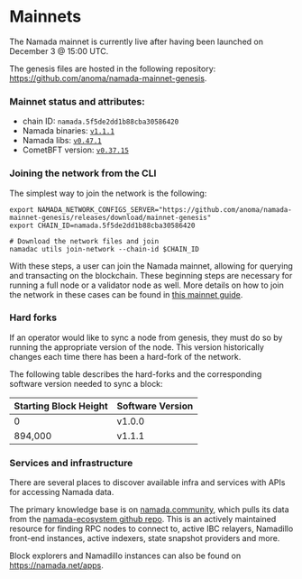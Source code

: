 # Mainnets
The Namada mainnet is currently live after having been launched on December 3 @ 15:00 UTC.

The genesis files are hosted in the following repository: https://github.com/anoma/namada-mainnet-genesis.

### Mainnet status and attributes:
- chain ID: `namada.5f5de2dd1b88cba30586420`
- Namada binaries: [`v1.1.1`](https://github.com/anoma/namada/releases/tag/v1.1.1)
- Namada libs: [`v0.47.1`](https://github.com/anoma/namada/releases/tag/libs-v0.47.1)
- CometBFT version: [`v0.37.15`](https://github.com/cometbft/cometbft/releases/tag/v0.37.15)

### Joining the network from the CLI
The simplest way to join the network is the following:
```
export NAMADA_NETWORK_CONFIGS_SERVER="https://github.com/anoma/namada-mainnet-genesis/releases/download/mainnet-genesis"
export CHAIN_ID=namada.5f5de2dd1b88cba30586420
 
# Download the network files and join
namadac utils join-network --chain-id $CHAIN_ID
```

With these steps, a user can join the Namada mainnet, allowing for querying and transacting on the blockchain.
These beginning steps are necessary for running a full node or a validator node as well.
More details on how to join the network in these cases can be found in [this mainnet guide](https://github.com/anoma/namada-mainnet-genesis/blob/main/MAINNET-GUIDE.md).

### Hard forks
If an operator would like to sync a node from genesis, they must do so by running the appropriate version of the node.
This version historically changes each time there has been a hard-fork of the network.

The following table describes the hard-forks and the corresponding software version needed to sync a block:

| Starting Block Height | Software Version |
|------------------------|------------------|
| 0            | v1.0.0          |
| 894,000      | v1.1.1          |

### Services and infrastructure

There are several places to discover available infra and services with APIs for accessing Namada data.

The primary knowledge base is on [namada.community](https://namada.community/infrastructure-services), which pulls its data from the [namada-ecosystem github repo](https://github.com/Luminara-Hub/namada-ecosystem/tree/main/user-and-dev-tools/mainnet).
This is an actively maintained resource for finding RPC nodes to connect to, active IBC relayers, Namadillo front-end instances, active indexers, state snapshot providers and more.

Block explorers and Namadillo instances can also be found on https://namada.net/apps.
